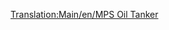 [[Translation:Main/en/MPS Oil Tanker]]{{en/-}}{{hu/Navbox Hajók}}
{{hu/Hajók|Name=MPS olajszállító hajó
|Image=[[File:en/OilTanker.png|MPS Oil Tanker]]
|Cost=£30,465 ($60,930)
|Speed=24 km/h (15 mph) 	
|Annual=£2,296 ($4,592)
|Designed=1928
|Lifespan=30
|Capacity=220.000 liter [[Main/hu/Olaj|olaj]]
|Description=Az MPS olajszállító hajó rendkívül lassú, de hatalmas olajszállító hajó.
|Real-life=Kitalált.
}}